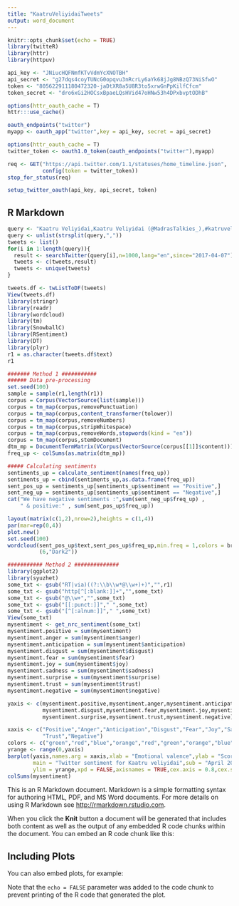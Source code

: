 ```yaml
---
title: "KaatruVeliyidaiTweets"
output: word_document
---
```


```r
knitr::opts_chunk$set(echo = TRUE)
library(twitteR)
library(httr)
library(httpuv)

api_key <- "JNiucHQFNmfKTvVdmYcXNOTBH"
api_secret <- "g27dqs4coyTUNcG0opqvu3nRcrLy6aYk68jJg8NBzQ73NiSfwO"
token <- "805622911180472320-jaDtXR8a5U8R3to5xrwGnPpKilfCfcm"
token_secret <- "dro6xGi2HOCsxBpaeLQsHVid47oHNw53h4DPxbvptODhB"

options(httr_oauth_cache = T)
httr:::use_cache()

oauth_endpoints("twitter")
myapp <- oauth_app("twitter",key = api_key, secret = api_secret)

options(httr_oauth_cache = T)
twitter_token <- oauth1.0_token(oauth_endpoints("twitter"),myapp)

req <- GET("https://api.twitter.com/1.1/statuses/home_timeline.json",
           config(token = twitter_token))
stop_for_status(req)

setup_twitter_oauth(api_key, api_secret, token)
```


## R Markdown
```r

query <- "Kaatru Veliyidai,Kaatru Veliyidai (@MadrasTalkies_),#katruveliyidai,#kaatruveliyidai"
query <- unlist(strsplit(query,","))
tweets <- list()
for(i in 1:length(query)){
  result <- searchTwitter(query[i],n=1000,lang="en",since="2017-04-07")
  tweets <- c(tweets,result)
  tweets <- unique(tweets)
}


```

```r
tweets.df <- twListToDF(tweets)
View(tweets.df)
library(stringr)
library(readr)
library(wordcloud)
library(tm)
library(SnowballC)
library(RSentiment)
library(DT)
library(plyr)
r1 = as.character(tweets.df$text)
r1
```
```r
####### Method 1 ###########
###### Data pre-processing
set.seed(100)
sample = sample(r1,length(r1))
corpus = Corpus(VectorSource(list(sample)))
corpus = tm_map(corpus,removePunctuation)
corpus = tm_map(corpus,content_transformer(tolower))
corpus = tm_map(corpus,removeNumbers)
corpus = tm_map(corpus,stripWhitespace)
corpus = tm_map(corpus,removeWords,stopwords(kind = "en"))
corpus = tm_map(corpus,stemDocument)
dtm_mp = DocumentTermMatrix(VCorpus(VectorSource(corpus[[1]]$content)))
freq_up <- colSums(as.matrix(dtm_mp))

##### Calculating sentiments
sentiments_up = calculate_sentiment(names(freq_up))
sentiments_up = cbind(sentiments_up,as.data.frame(freq_up))
sent_pos_up = sentiments_up[sentiments_up$sentiment == "Positive",]
sent_neg_up = sentiments_up[sentiments_up$sentiment == "Negative",]
cat("We have negative sentiments :",sum(sent_neg_up$freq_up) , 
    " & positive:" , sum(sent_pos_up$freq_up))

layout(matrix(c(1,2),nrow=2),heights = c(1,4))
par(mar=rep(0,4))
plot.new()
set.seed(100)
wordcloud(sent_pos_up$text,sent_pos_up$freq_up,min.freq = 1,colors = brewer.pal
          (6,"Dark2"))
```
```r
########### Method 2 ##############
library(ggplot2)
library(syuzhet)
some_txt <- gsub("RT|via)((?:\\b\\w*@\\w+)+)","",r1)
some_txt <- gsub("http[^[:blank:]]+","",some_txt)
some_txt <- gsub("@\\w+","",some_txt)
some_txt <- gsub("[[:punct:]]"," ",some_txt)
some_txt <- gsub("[^[:alnum:]]"," ",some_txt)
View(some_txt)
mysentiment <- get_nrc_sentiment(some_txt)
mysentiment.positive = sum(mysentiment)
mysentiment.anger = sum(mysentiment$anger)
mysentiment.anticipation = sum(mysentiment$anticipation)
mysentiment.disgust = sum(mysentiment$disgust)
mysentiment.fear = sum(mysentiment$fear)
mysentiment.joy = sum(mysentiment$joy)
mysentiment.sadness = sum(mysentiment$sadness)
mysentiment.surprise = sum(mysentiment$surprise)
mysentiment.trust = sum(mysentiment$trust)
mysentiment.negative = sum(mysentiment$negative)

yaxis <- c(mysentiment.positive,mysentiment.anger,mysentiment.anticipation,
           mysentiment.disgust,mysentiment.fear,mysentiment.joy,mysentiment.sadness,
           mysentiment.surprise,mysentiment.trust,mysentiment.negative)

xaxis <- c("Positive","Anger","Anticipation","Disgust","Fear","Joy","Sadness","Surprise",
           "Trust","Negative")
colors <- c("green","red","blue","orange","red","green","orange","blue","green","red")
yrange <- range(0,yaxis)
barplot(yaxis,names.arg = xaxis,xlab = "Emotional valence",ylab = "Score",
        main = "Twitter sentiment for Kaatru veliyidai",sub = "April 2017",col = colors,border = "black",
        ylim = yrange,xpd = FALSE,axisnames = TRUE,cex.axis = 0.8,cex.sub = 0.8,col.sub = "blue")
colSums(mysentiment)


```

This is an R Markdown document. Markdown is a simple formatting syntax for authoring HTML, PDF, and MS Word documents. For more details on using R Markdown see <http://rmarkdown.rstudio.com>.

When you click the **Knit** button a document will be generated that includes both content as well as the output of any embedded R code chunks within the document. You can embed an R code chunk like this:


## Including Plots

You can also embed plots, for example:

Note that the `echo = FALSE` parameter was added to the code chunk to prevent printing of the R code that generated the plot.
